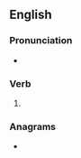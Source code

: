 ==English==

===Pronunciation===
* {{IPA|/ˈkɹʌstɪd/|lang=en}}

===Verb===
{{head|en|verb form}}

# {{en-past of|crust}}

===Anagrams===
* {{anagrams|en|crudest|decrust|decurts|reducts}}